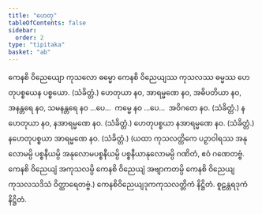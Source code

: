```yaml
---
title: "ဟေတု"
tableOfContents: false
sidebar:
  order: 2
type: "tipitaka"
basket: "ab"
---
```



<DynamicBreadcrumb />

<Division number="59">

<Paragraph number="1583">
ကေနစိ ဝိညေယျော ကုသလော ဓမ္မော ကေနစိ ဝိညေယျဿ ကုသလဿ ဓမ္မဿ ဟေတုပစ္စယေန ပစ္စယော. (သံခိတ္တံ.)
</Paragraph>

</Division>
<Division number="60">

<Paragraph number="1584">
ဟေတုယာ နဝ, အာရမ္မဏေ နဝ, အဓိပတိယာ နဝ, အနန္တရေ နဝ, သမနန္တရေ နဝ …ပေ…  ကမ္မေ နဝ …ပေ…  အဝိဂတေ နဝ. (သံခိတ္တံ.)
</Paragraph>

<Paragraph number="1585">
နဟေတုယာ နဝ, နအာရမ္မဏေ နဝ. (သံခိတ္တံ.)
</Paragraph>

<Paragraph number="1586">
ဟေတုပစ္စယာ နအာရမ္မဏေ နဝ. (သံခိတ္တံ.)
</Paragraph>

<Paragraph number="1587">
နဟေတုပစ္စယာ အာရမ္မဏေ နဝ. (သံခိတ္တံ.)
</Paragraph>

<Paragraph number="1588">
(ယထာ ကုသလတ္တိကေ ပဉှာဝါရဿ အနုလောမမ္ပိ ပစ္စနီယမ္ပိ အနုလောမပစ္စနီယမ္ပိ ပစ္စနီယာနုလောမမ္ပိ ဂဏိတံ, ဧဝံ ဂဏေတဗ္ဗံ. ကေနစိ ဝိညေယျံ အကုသလမ္ပိ ကေနစိ ဝိညေယျံ အဗျာကတမ္ပိ ကေနစိ ဝိညေယျကုသလသဒိသံ ဝိတ္ထာရေတဗ္ဗံ.)

</Paragraph>
</Division>

<Paragraph number="1589" type="center">
ကေနစိဝိညေယျဒုကကုသလတ္တိကံ နိဋ္ဌိတံ.



</Paragraph>

<Paragraph number="1590" type="center">
စူဠန္တရဒုကံ နိဋ္ဌိတံ.
</Paragraph>